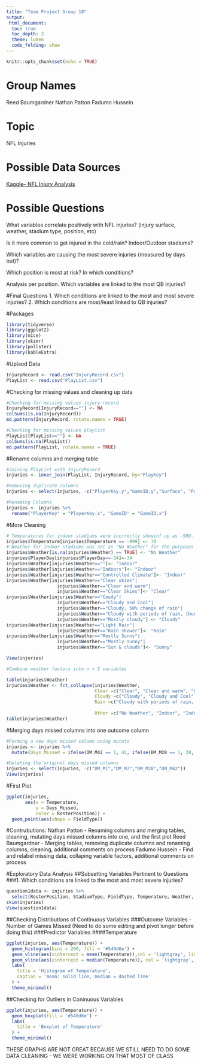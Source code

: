 ---
title: "Team Project Group 18"
output: 
 html_document:
  toc: true
  toc_depth: 3
  theme: lumen
  code_folding: show
---

```{r setup, include=FALSE}
knitr::opts_chunk$set(echo = TRUE)
```
# Group Names
Reed Baumgardner
Nathan Patton
Fadumo Hussein

# Topic
NFL Injuries

# Possible Data Sources
[Kaggle-- NFL Injury Analysis](https://www.kaggle.com/code/aleksandradeis/nfl-injury-analysis/data)

# Possible Questions
What variables correlate positively with NFL injuries? (injury surface, weather, stadium type, position, etc)

Is it more common to get injured in the cold/rain? Indoor/Outdoor stadiums?

Which variables are causing the most severe injuries (measured by days out)?

Which position is most at risk? In which conditions?

Analysis per position. Which variables are linked to the most QB injuries?

#Final Questions
1. Which conditions are linked to the most and most severe injuries? 
2. Which conditions are most/least linked to QB injuries?

#Packages 
```{r}
library(tidyverse)
library(ggplot2)
library(mice)
library(skimr)
library(pollster)
library(kableExtra)
```

#Uplaod Data 
```{r}
InjuryRecord <- read.csv("InjuryRecord.csv")
PlayList <- read.csv("PlayList.csv")
```

#Checking for missing values and cleaning up data 
```{r}
#Checking for missing values injury record 
InjuryRecord[InjuryRecord==""] <- NA
colSums(is.na(InjuryRecord))
md.pattern(InjuryRecord, rotate.names = TRUE)

#Checking for missing values playlist 
PlayList[PlayList==""] <- NA
colSums(is.na(PlayList))
md.pattern(PlayList, rotate.names = TRUE)
```

#Rename columns and merging table 
```{r}
#Joining PlayList with InjuryRecord 
injuries <- inner_join(PlayList, InjuryRecord, by="PlayKey")

#Removing duplicate columns
injuries <- select(injuries, -c("PlayerKey.y","GameID.y","Surface", "Position", "PositionGroup"))

#Renaming Columns
injuries <- injuries %>%
  rename("PlayerKey" = "PlayerKey.x", "GameID" = "GameID.x")
```

#More Cleaning
```{r}
# Temperatures for indoor stadiums were incrrectly showinf up as -999. We set it to 70 degrees based on the average on-field temperature NFL teams keep indoor stadiums. 
injuries$Temperature[injuries$Temperature == -999] <- 70
# Weather for indoor stadiums was set as "No Weather" for the purposes of this project
injuries$Weather[is.na(injuries$Weather) == TRUE] <- "No Weather"
injuries$PlayerDay[injuries$PlayerDay==-34]<-34
injuries$Weather[injuries$Weather==""]<- "Indoor"
injuries$Weather[injuries$Weather=="Indoors"]<- "Indoor"
injuries$Weather[injuries$Weather=="Controlled Climate"]<- "Indoor"
injuries$Weather[injuries$Weather=="Clear skies"|
                   injuries$Weather=="Clear and warm"|
                   injuries$Weather=="Clear Skies"]<- "Clear"
injuries$Weather[injuries$Weather=="Coudy"|
                   injuries$Weather=="Cloudy and Cool"|
                   injuries$Weather=="Cloudy, 50% change of rain"|
                   injuries$Weather=="Cloudy with periods of rain, thunder possible. Winds shifting to WNW, 10-20 mph."|
                   injuries$Weather=="Mostly cloudy"] <- "Cloudy"
injuries$Weather[injuries$Weather=="Light Rain"|
                   injuries$Weather=="Rain shower"]<- "Rain"
injuries$Weather[injuries$Weather=="Mostly Sunny"|
                   injuries$Weather=="Mostly sunny"|
                   injuries$Weather=="Sun & clouds"]<- "Sunny"

View(injuries)

#Combine weather factors into n = 5 variables 

table(injuries$Weather)
injuries$Weather <- fct_collapse(injuries$Weather, 
                                 Clear =c("Clear", "Clear and warm", "Clear skies", "Clear Skies", "Sunny", "Mostly sunny", "Mostly Sunny"),
                                 Cloudy =c("Cloudy", "Cloudy and Cool", "Cloudy, 50% change of rain", "Coudy", "Partly Cloudy", "Sun & clouds", "Mostly cloudy"), 
                                 Rain =c("Cloudy with periods of rain, thunder possible. Winds shifting to WNW, 10-20 mph.", "Light Rain", "Rain", "Rain shower", "Rain", "Rain"), 
                                 
                                 Other =c("No Weather", "Indoor", "Indoors", "Controlled Climate", "Fair"))
table(injuries$Weather)
```

#Merging days missed columns into one outcome column
```{r}
#Forming a new days missed column using mutate 
injuries <- injuries %>%
  mutate(Days_Missed = ifelse(DM_M42 == 1, 42, ifelse(DM_M28 == 1, 28, ifelse(DM_M7 == 1, 7, 1))))

#Deleting the original days missed columns
injuries <- select(injuries, -c("DM_M1","DM_M7","DM_M28","DM_M42"))
View(injuries)
```

#First Plot
```{r}
ggplot(injuries,               
       aes(x = Temperature,           
           y = Days_Missed,        
           color = RosterPosition)) +   
  geom_point(aes(shape = FieldType))
```
#Contrubutions:
Nathan Patton - Renaming columns and merging tables, cleaning, mutating days missed columns into one, and the first plot
Reed Baumgardner - Merging tables, removing duplicate columns and renaming columns, cleaning, additional comments on process
Fadumo Hussein - Find and relabel missing data, collaping variable factors, additional comments on process




#Exploratory Data Analysis
##Subsetting Variables Pertinent to Questions
###1. Which conditions are linked to the most and most severe injuries?
```{r}
question1data <- injuries %>%
  select(RosterPosition, StadiumType, FieldType, Temperature, Weather, PlayType, DM_M1, DM_M7, DM_M28, DM_M42)
skim(injuries)
View(question1data)
```
##Checking Distributions of Continuous Variables
###Outcome Variables - Number of Games Missed (Need to do some editing and pivot longer before doing this)
###Predictor Variables
####Temperature
```{r}
ggplot(injuries, aes(Temperature)) +
  geom_histogram(bins = 200, fill = '#540d6e') + 
  geom_vline(aes(xintercept = mean(Temperature)),col = 'lightgray', linewidth = 1) +
  geom_vline(aes(xintercept = median(Temperature)), col = 'lightgray', linetype = 'dashed') +
  labs(
    title = 'Histogram of Temperature',
    caption = 'mean: solid line, median = dashed line'
  ) +
  theme_minimal()
```

##Checking for Outliers in Coninuous Variables
```{r}
ggplot(injuries, aes(Temperature)) +
  geom_boxplot(fill = '#540d6e') + 
  labs(
    title = 'Boxplot of Temperature'
  ) +
  theme_minimal()
```
THESE GRAPHS ARE NOT GREAT BECAUSE WE STILL NEED TO DO SOME DATA CLEANING
- WE WERE WORKING ON THAT MOST OF CLASS
